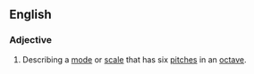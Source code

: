 ==English==

===Adjective===
{{wikipedia}}
{{en-adj|-}}

#{{music}} Describing a [[mode]] or [[scale]] that has six [[pitch]]es in an [[octave]].